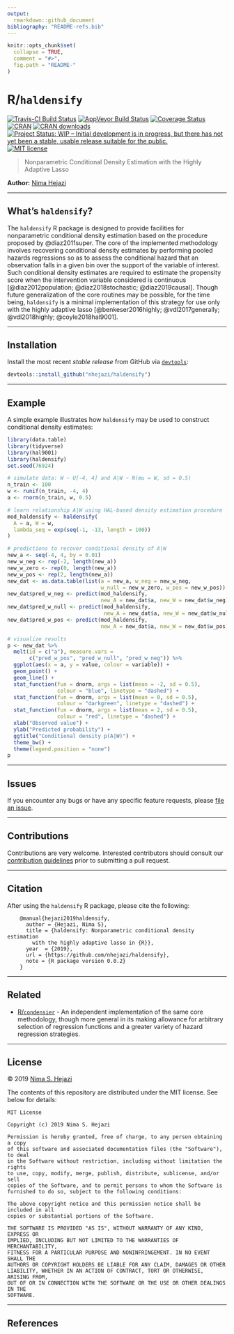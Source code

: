 ```yaml
---
output:
  rmarkdown::github_document
bibliography: "README-refs.bib"
---
```


<!-- README.md is generated from README.Rmd. Please edit that file -->

```r
knitr::opts_chunk$set(
  collapse = TRUE,
  comment = "#>",
  fig.path = "README-"
)
```


# R/`haldensify`

[![Travis-CI Build Status](https://travis-ci.org/nhejazi/haldensify.svg?branch=master)](https://travis-ci.org/nhejazi/haldensify)
[![AppVeyor Build  Status](https://ci.appveyor.com/api/projects/status/github/nhejazi/haldensify?branch=master&svg=true)](https://ci.appveyor.com/project/nhejazi/haldensify)
[![Coverage Status](https://img.shields.io/codecov/c/github/nhejazi/haldensify/master.svg)](https://codecov.io/github/nhejazi/haldensify?branch=master)
[![CRAN](http://www.r-pkg.org/badges/version/haldensify)](http://www.r-pkg.org/pkg/haldensify)
[![CRAN downloads](https://cranlogs.r-pkg.org/badges/haldensify)](https://CRAN.R-project.org/package=haldensify)
[![Project Status: WIP – Initial development is in progress, but there has not yet been a stable, usable release suitable for the public.](https://www.repostatus.org/badges/latest/wip.svg)](https://www.repostatus.org/#wip)
[![MIT license](http://img.shields.io/badge/license-MIT-brightgreen.svg)](http://opensource.org/licenses/MIT)

> Nonparametric Conditional Density Estimation with the Highly Adaptive Lasso

__Author:__ [Nima Hejazi](https://nimahejazi.org)

---

## What's `haldensify`?

The `haldensify` R package is designed to provide facilities for nonparametric
conditional density estimation based on the procedure proposed by
@diaz2011super. The core of the implemented methodology involves recovering
conditional density estimates by performing pooled hazards regressions so as to
assess the conditional hazard that an observation falls in a given bin over the
support of the variable of interest. Such conditional density estimates are
required to estimate the propensity score when the intervention variable
considered is continuous [@diaz2012population; @diaz2018stochastic;
@diaz2019causal]. Though future generalization of the core routines may be
possible, for the time being, `haldensify` is a minimal implementation of this
strategy for use only with the highly adaptive lasso [@benkeser2016highly;
@vdl2017generally; @vdl2018highly; @coyle2018hal9001].

---

## Installation

Install the most recent _stable release_ from GitHub via
[`devtools`](https://www.rstudio.com/products/rpackages/devtools/):

```r
devtools::install_github("nhejazi/haldensify")
```

---

## Example

A simple example illustrates how `haldensify` may be used to construct
conditional density estimates:

```r
library(data.table)
library(tidyverse)
library(hal9001)
library(haldensify)
set.seed(76924)

# simulate data: W ~ U[-4, 4] and A|W ~ N(mu = W, sd = 0.5)
n_train <- 100
w <- runif(n_train, -4, 4)
a <- rnorm(n_train, w, 0.5)

# learn relationship A|W using HAL-based density estimation procedure
mod_haldensify <- haldensify(
  A = a, W = w,
  lambda_seq = exp(seq(-1, -13, length = 100))
)

# predictions to recover conditional density of A|W
new_a <- seq(-4, 4, by = 0.01)
new_w_neg <- rep(-2, length(new_a))
new_w_zero <- rep(0, length(new_a))
new_w_pos <- rep(2, length(new_a))
new_dat <- as.data.table(list(a = new_a, w_neg = new_w_neg,
                              w_null = new_w_zero, w_pos = new_w_pos))
new_dat$pred_w_neg <- predict(mod_haldensify,
                              new_A = new_dat$a, new_W = new_dat$w_neg)
new_dat$pred_w_null <- predict(mod_haldensify,
                               new_A = new_dat$a, new_W = new_dat$w_null)
new_dat$pred_w_pos <- predict(mod_haldensify,
                              new_A = new_dat$a, new_W = new_dat$w_pos)

# visualize results
p <- new_dat %>%
  melt(id = c("a"), measure.vars =
       c("pred_w_pos", "pred_w_null", "pred_w_neg")) %>%
  ggplot(aes(x = a, y = value, colour = variable)) +
  geom_point() +
  geom_line() +
  stat_function(fun = dnorm, args = list(mean = -2, sd = 0.5),
                colour = "blue", linetype = "dashed") +
  stat_function(fun = dnorm, args = list(mean = 0, sd = 0.5),
                colour = "darkgreen", linetype = "dashed") +
  stat_function(fun = dnorm, args = list(mean = 2, sd = 0.5),
                colour = "red", linetype = "dashed") +
  xlab("Observed value") +
  ylab("Predicted probability") +
  ggtitle("Conditional density p(A|W)") +
  theme_bw() +
  theme(legend.position = "none")
p
```

---

## Issues

If you encounter any bugs or have any specific feature requests, please [file an
issue](https://github.com/nhejazi/haldensify/issues).

---

## Contributions

Contributions are very welcome. Interested contributors should consult our
[contribution
guidelines](https://github.com/nhejazi/haldensify/blob/master/CONTRIBUTING.md)
prior to submitting a pull request.

---

## Citation

After using the `haldensify` R package, please cite the following:

        @manual{hejazi2019haldensify,
          author = {Hejazi, Nima S},
          title = {haldensify: Nonparametric conditional density estimation
            with the highly adaptive lasso in {R}},
          year  = {2019},
          url = {https://github.com/nhejazi/haldensify},
          note = {R package version 0.0.2}
        }

---

## Related

* [R/`condensier`](https://github.com/osofr/condensier) - An  independent
  implementation of the same core methodology, though more general in its making
  allowance for arbitrary selection of regression functions and a greater
  variety of hazard regression strategies.

---

## License

&copy; 2019 [Nima S. Hejazi](https://nimahejazi.org)

The contents of this repository are distributed under the MIT license. See below
for details:
```
MIT License

Copyright (c) 2019 Nima S. Hejazi

Permission is hereby granted, free of charge, to any person obtaining a copy
of this software and associated documentation files (the "Software"), to deal
in the Software without restriction, including without limitation the rights
to use, copy, modify, merge, publish, distribute, sublicense, and/or sell
copies of the Software, and to permit persons to whom the Software is
furnished to do so, subject to the following conditions:

The above copyright notice and this permission notice shall be included in all
copies or substantial portions of the Software.

THE SOFTWARE IS PROVIDED "AS IS", WITHOUT WARRANTY OF ANY KIND, EXPRESS OR
IMPLIED, INCLUDING BUT NOT LIMITED TO THE WARRANTIES OF MERCHANTABILITY,
FITNESS FOR A PARTICULAR PURPOSE AND NONINFRINGEMENT. IN NO EVENT SHALL THE
AUTHORS OR COPYRIGHT HOLDERS BE LIABLE FOR ANY CLAIM, DAMAGES OR OTHER
LIABILITY, WHETHER IN AN ACTION OF CONTRACT, TORT OR OTHERWISE, ARISING FROM,
OUT OF OR IN CONNECTION WITH THE SOFTWARE OR THE USE OR OTHER DEALINGS IN THE
SOFTWARE.
```

---

## References


